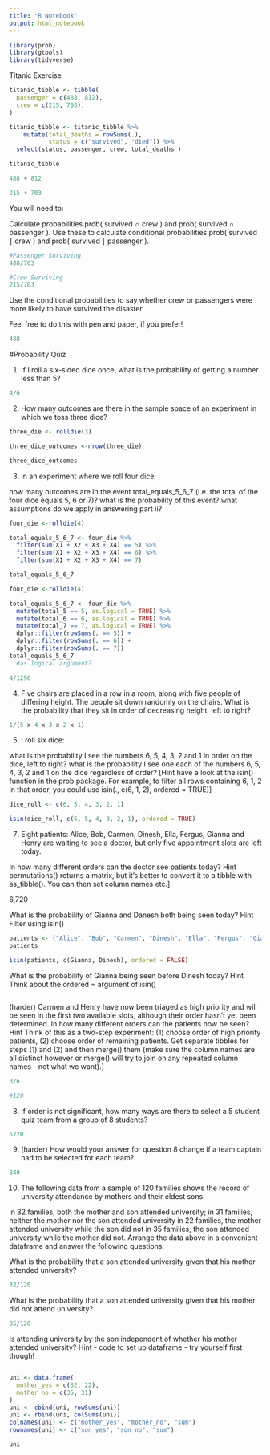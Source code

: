 ```yaml
---
title: "R Notebook"
output: html_notebook
---
```


```r
library(prob)
library(gtools)
library(tidyverse)
```


Titanic Exercise
```r
titanic_tibble <- tibble(
  passenger = c(488, 812),
  crew = c(215, 703), 
)

titanic_tibble <- titanic_tibble %>%
    mutate(total_deaths = rowSums(.), 
           status = c("survived", "died")) %>%
  select(status, passenger, crew, total_deaths )

titanic_tibble 
```

```r
488 + 812

215 + 703
```
You will need to:

Calculate probabilities prob( survived ∩ crew ) and prob( survived ∩ passenger ).
Use these to calculate conditional probabilities prob( survived ∣ crew ) and prob( survived ∣ passenger ).

```r
#Passenger Surviving
488/703

#Crew Surviving
215/703


```

Use the conditional probabilities to say whether crew or passengers were more likely to have survived the disaster.

Feel free to do this with pen and paper, if you prefer!
```r
488
```




#Probability Quiz

1. If I roll a six-sided dice once, what is the probability of getting a number less than 5?

```r
4/6
```

2. How many outcomes are there in the sample space of an experiment in which we toss three dice?

```r
three_die <- rolldie(3)

three_dice_outcomes <-nrow(three_die)

three_dice_outcomes
```
3. In an experiment where we roll four dice:

how many outcomes are in the event total_equals_5_6_7 (i.e. the total of the four dice equals 5, 6 or 7)?
what is the probability of this event?
what assumptions do we apply in answering part ii?

```r
four_die <-rolldie(4)

total_equals_5_6_7 <- four_die %>% 
  filter(sum(X1 + X2 + X3 + X4) == 5) %>% 
  filter(sum(X1 + X2 + X3 + X4) == 6) %>%  
  filter(sum(X1 + X2 + X3 + X4) == 7)

total_equals_5_6_7
```

```r
four_die <-rolldie(4)

total_equals_5_6_7 <- four_die %>% 
  mutate(total_5 == 5, as.logical = TRUE) %>% 
  mutate(total_6 == 6, as.logical = TRUE) %>%
  mutate(total_7 == 7, as.logical = TRUE) %>%
  dplyr::filter(rowSums(. == 5)) +
  dplyr::filter(rowSums(. == 6)) + 
  dplyr::filter(rowSums(. == 7))
total_equals_5_6_7
  #as.logical argument?
```


```r
4/1296

```


4. Five chairs are placed in a row in a room, along with five people of differing height. The people sit down randomly on the chairs. What is the probability that they sit in order of decreasing height, left to right?
```r
1/(5 x 4 x 3 x 2 x 1)


```

5. I roll six dice:

what is the probability I see the numbers 6, 5, 4, 3, 2 and 1 in order on the dice, left to right?
what is the probability I see one each of the numbers 6, 5, 4, 3, 2 and 1 on the dice regardless of order?
[Hint have a look at the isin() function in the prob package. For example, to filter all rows containing 6, 1, 2 in that order, you could use isin(., c(6, 1, 2), ordered = TRUE)]

```r
dice_roll <- c(6, 5, 4, 3, 2, 1)

isin(dice_roll, c(6, 5, 4, 3, 2, 1), ordered = TRUE)
```


7. Eight patients: Alice, Bob, Carmen, Dinesh, Ella, Fergus, Gianna and Henry are waiting to see a doctor, but only five appointment slots are left today.

In how many different orders can the doctor see patients today?
Hint
permutations() returns a matrix, but it’s better to convert it to a tibble with as_tibble(). You can then set column names etc.]

6,720

What is the probability of Gianna and Danesh both being seen today?
Hint
Filter using isin()

```r
patients <- ("Alice", "Bob", "Carmen", "Dinesh", "Ella", "Fergus", "Gianna", "Henry")
patients

isin(patients, c(Gianna, Dinesh), ordered = FALSE)
```


What is the probability of Gianna being seen before Dinesh today?
Hint
Think about the ordered = argument of isin()
```r

```



(harder) Carmen and Henry have now been triaged as high priority and will be seen in the first two available slots, although their order hasn’t yet been determined. In how many different orders can the patients now be seen?
Hint
Think of this as a two-step experiment: (1) choose order of high priority patients, (2) choose order of remaining patients. Get separate tibbles for steps (1) and (2) and then merge() them (make sure the column names are all distinct however or merge() will try to join on any repeated column names - not what we want).]
```r
3/6

#120
```

8. If order is not significant, how many ways are there to select a 5 student quiz team from a group of 8 students?

```r
6720
```


9. (harder) How would your answer for question 8 change if a team captain had to be selected for each team?

```r
840
```

10. The following data from a sample of 120 families shows the record of university attendance by mothers and their eldest sons.

in 32 families, both the mother and son attended university;
in 31 families, neither the mother nor the son attended university
in 22 families, the mother attended university while the son did not
in 35 families, the son attended university while the mother did not.
Arrange the data above in a convenient dataframe and answer the following questions:

What is the probability that a son attended university given that his mother attended university?
```r
32/120
```


What is the probability that a son attended university given that his mother did not attend university?
```r
35/120
```

Is attending university by the son independent of whether his mother attended university?
Hint - code to set up dataframe - try yourself first though!
```r

```


```r
uni <- data.frame(
  mother_yes = c(32, 22), 
  mother_no = c(35, 31)
)
uni <- cbind(uni, rowSums(uni))
uni <- rbind(uni, colSums(uni))
colnames(uni) <- c("mother_yes", "mother_no", "sum")
rownames(uni) <- c("son_yes", "son_no", "sum")

uni
```
```r

```





